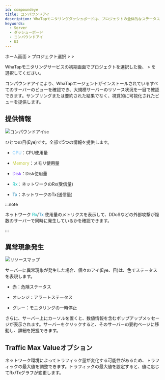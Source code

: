 ```yaml
---
id: compoundeye
title: コンパウンドアイ
description: WhaTapモニタリングダッシュボードは、プロジェクトの全体的なステータスを一目で確認する機能を提供します。
keywords:
  - Server
  - ダッシューボード
  - コンパウンドアイ
  - UI
---
```


ホーム画面 &gt; プロジェクト選択 &gt; <Cmdname sid="side_dashboard" className="uitext" /> &gt; <Cmdname sid="side_compoundEye" className="uitext" />

WhaTapモニタリングサービスの初期画面でプロジェクトを選択した後、<Cmdname sid="side_dashboard" className="uitext" /> &gt; <Cmdname sid="side_compoundEye" className="uitext" />を選択してください。

<ImgLang img='compoundeye-chart.png' desc='ダッシュボードコンパウンドアイ'/>

コンパウンドアイにより、WhaTapエージェントがインストールされているすべてのサーバーのビューを確認でき、大規模サーバーのリソース状況を一目で確認できます。サンプリングまたは要約された結果でなく、視覚的に可視化されたビューを提供します。

## 提供情報

![コンパウンドアイsc](/img/compound-eye.png)

ひとつの目(Eye)です。全部で5つの情報を提供します。

- <font color='73C2FC'>CPU</font>：CPU使用量

- <font color='C0CA33'>Memory</font>：メモリ使用量

- <font color='7632FF'>Disk</font>：Disk使用量

- <font color='00BEB8'>Rx</font>：ネットワークのRx(受信量)

- <font color='0076AC'>Tx</font>：ネットワークのTx(送信量)

:::note

ネットワーク <font color='00BEB8'>Rx</font>/<font color='0076AC'>Tx</font> 使用量のメトリクスを表示して、DDoSなどの外部攻撃が複数のサーバーで同時に発生しているかを確認できます。

:::

## 異常現象発生

![リソースマップ](/img/compoundeye-chart-ab.png)

サーバーに異常現象が発生した場合、個々のアイ(Eye、目)は、色でステータスを表現します。

- <span class='ov10'>赤</span>：危険ステータス

- <span class='wer'>オレンジ</span>：アラートステータス

- <span class='mstop'>グレー</span>：モニタリングの一時停止

さらに、サーバー上にカーソルを置くと、数値情報を含むポップアップメッセージが表示されます。サーバーをクリックすると、そのサーバーの要約ページに移動し、詳細を把握できます。

## Traffic Max Valueオプション

ネットワーク環境によってトラフィック量が変化する可能性があるため、トラフィックの最大値を調整できます。トラフィックの最大値を設定すると、値に応じてRx/Txグラフが変更します。

<ImgLang img='compoundeye-chart-max-value.png' desc='チャート最大値'/>
